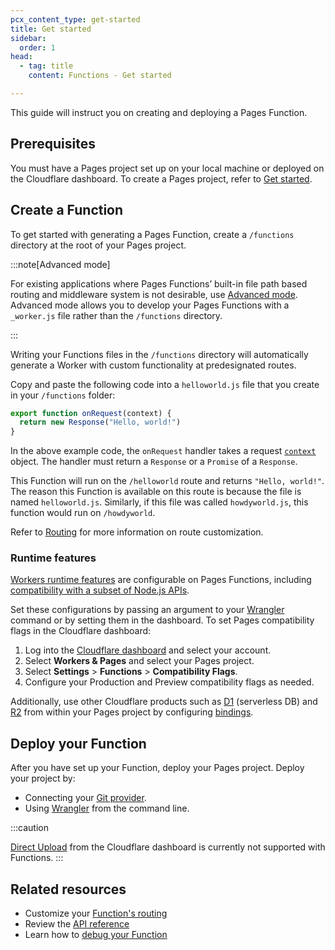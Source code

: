 ```yaml
---
pcx_content_type: get-started
title: Get started
sidebar:
  order: 1
head:
  - tag: title
    content: Functions - Get started

---
```


This guide will instruct you on creating and deploying a Pages Function.

## Prerequisites

You must have a Pages project set up on your local machine or deployed on the Cloudflare dashboard. To create a Pages project, refer to [Get started](/pages/get-started/).

## Create a Function

To get started with generating a Pages Function, create a `/functions` directory at the root of your Pages project.

:::note[Advanced mode]


For existing applications where Pages Functions’ built-in file path based routing and middleware system is not desirable, use [Advanced mode](/pages/functions/advanced-mode/). Advanced mode allows you to develop your Pages Functions with a `_worker.js` file rather than the `/functions` directory.


:::

Writing your Functions files in the `/functions` directory will automatically generate a Worker with custom functionality at predesignated routes.

Copy and paste the following code into a `helloworld.js` file that you create in your `/functions` folder:

```js
export function onRequest(context) {
  return new Response("Hello, world!")
}
```

In the above example code, the `onRequest` handler takes a request [`context`](/pages/functions/api-reference/#eventcontext) object. The handler must return a `Response` or a `Promise` of a `Response`.

This Function will run on the `/helloworld` route and returns `"Hello, world!"`. The reason this Function is available on this route is because the file is named `helloworld.js`. Similarly, if this file was called `howdyworld.js`, this function would run on `/howdyworld`.

Refer to [Routing](/pages/functions/routing/) for more information on route customization.

### Runtime features

[Workers runtime features](workers/runtime-apis/#_top) are configurable on Pages Functions, including [compatibility with a subset of Node.js APIs](/workers/runtime-apis/nodejs).

Set these configurations by passing an argument to your [Wrangler](/workers/wrangler/commands/#dev-1) command or by setting them in the dashboard. To set Pages compatibility flags in the Cloudflare dashboard:

1. Log into the [Cloudflare dashboard](https://dash.cloudflare.com) and select your account.
2. Select **Workers & Pages** and select your Pages project.
3. Select **Settings** > **Functions** > **Compatibility Flags**.
4. Configure your Production and Preview compatibility flags as needed.

Additionally, use other Cloudflare products such as [D1](/d1/) (serverless DB) and [R2](/r2/) from within your Pages project by configuring [bindings](/pages/functions/bindings/).

## Deploy your Function

After you have set up your Function, deploy your Pages project. Deploy your project by:

* Connecting your [Git provider](/pages/get-started/git-integration/).
* Using [Wrangler](/workers/wrangler/commands/#pages) from the command line.

:::caution

[Direct Upload](/pages/get-started/direct-upload/) from the Cloudflare dashboard is currently not supported with Functions.
:::

## Related resources

* Customize your [Function's routing](/pages/functions/routing/)
* Review the [API reference](/pages/functions/api-reference/)
* Learn how to [debug your Function](/pages/functions/debugging-and-logging/)
